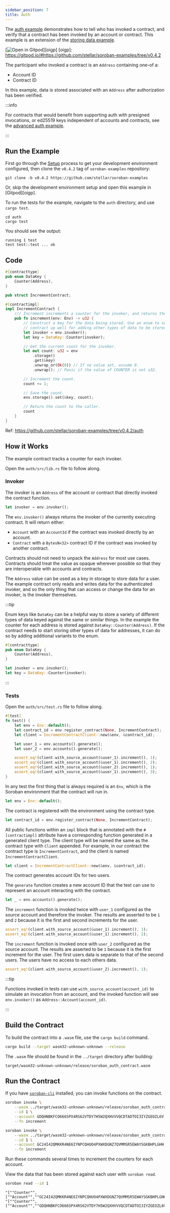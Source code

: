 ```yaml
---
sidebar_position: 7
title: Auth
---
```


The [auth example] demonstrates how to tell who has invoked a contract, and
verify that a contract has been invoked by an account or contract. This example
is an extension of the [storing data example].

[![Open in Gitpod](https://gitpod.io/button/open-in-gitpod.svg)][oigp]
[oigp]: https://gitpod.io/#https://github.com/stellar/soroban-examples/tree/v0.4.2

[events example]: https://github.com/stellar/soroban-examples/tree/v0.4.2/events
[storing data example]: getting-started/2-storing-data.mdx

The participant who invoked a contract is an `Address` containing one-of a:

- Account ID
- Contract ID

In this example, data is stored associated with an `Address` after
authorization has been verified.

:::info

For contracts that would benefit from supporting auth with presigned
invocations, or ed25519 keys independent of accounts and contracts, see the
[advanced auth example].

:::

[auth example]: https://github.com/stellar/soroban-examples/tree/v0.4.2/auth
[advanced auth example]: auth-advanced.mdx

## Run the Example

First go through the [Setup] process to get your development environment
configured, then clone the `v0.4.2` tag of `soroban-examples` repository:

[Setup]: ../getting-started/setup.mdx

```
git clone -b v0.4.2 https://github.com/stellar/soroban-examples
```

Or, skip the development environment setup and open this example in [Gitpod][oigp].

To run the tests for the example, navigate to the `auth` directory, and use
`cargo test`.

```
cd auth
cargo test
```

You should see the output:

```
running 1 test
test test::test ... ok
```

## Code

```rust title="auth/src/lib.rs"
#[contracttype]
pub enum DataKey {
    Counter(Address),
}

pub struct IncrementContract;

#[contractimpl]
impl IncrementContract {
    /// Increment increments a counter for the invoker, and returns the value.
    pub fn increment(env: Env) -> u32 {
        // Construct a key for the data being stored. Use an enum to set the
        // contract up well for adding other types of data to be stored.
        let invoker = env.invoker();
        let key = DataKey::Counter(invoker);

        // Get the current count for the invoker.
        let mut count: u32 = env
            .storage()
            .get(&key)
            .unwrap_or(Ok(0)) // If no value set, assume 0.
            .unwrap(); // Panic if the value of COUNTER is not u32.

        // Increment the count.
        count += 1;

        // Save the count.
        env.storage().set(&key, count);

        // Return the count to the caller.
        count
    }
}
```

Ref: https://github.com/stellar/soroban-examples/tree/v0.4.2/auth

## How it Works

The example contract tracks a counter for each invoker.

Open the `auth/src/lib.rs` file to follow along.

### Invoker

The invoker is an `Address` of the account or contract that directly
invoked the contract function.

```rust
let invoker = env.invoker();
```

The `env.invoker()` always returns the invoker of the currently executing
contract. It will return either:

- `Account` with an `AccountId` if the contract was invoked directly by an
  account.
- `Contract` with a `BytesN<32>` contract ID if the contract was invoked by
  another contract.

Contracts should not need to unpack the `Address` for most use cases. Contracts
should treat the value as opaque wherever possible so that they are
interoperable with accounts and contracts.

The `Address` value can be used as a key in storage to store data for a user.
The example contract only reads and writes data for the authenticated invoker,
and so the only thing that can access or change the data for an invoker, is the
invoker themselves.

:::tip

Enum keys like `DataKey` can be a helpful way to store a variety of different
types of data keyed against the same or similar things. In the example the
counter for each address is stored against `DataKey::Counter(Address)`. If the
contract needs to start storing other types of data for addresses, it can do so
by adding additional variants to the enum.

```rust
#[contracttype]
pub enum DataKey {
    Counter(Address),
}
```

```rust
let invoker = env.invoker();
let key = DataKey::Counter(invoker);
```

:::

### Tests

Open the `auth/src/test.rs` file to follow along.

```rust title="auth/src/test.rs"
#[test]
fn test() {
    let env = Env::default();
    let contract_id = env.register_contract(None, IncrementContract);
    let client = IncrementContractClient::new(&env, &contract_id);

    let user_1 = env.accounts().generate();
    let user_2 = env.accounts().generate();

    assert_eq!(client.with_source_account(&user_1).increment(), 1);
    assert_eq!(client.with_source_account(&user_1).increment(), 2);
    assert_eq!(client.with_source_account(&user_2).increment(), 1);
    assert_eq!(client.with_source_account(&user_1).increment(), 3);
}

```

In any test the first thing that is always required is an `Env`, which is the
Soroban environment that the contract will run in.

```rust
let env = Env::default();
```

The contract is registered with the environment using the contract type.

```rust
let contract_id = env.register_contract(None, IncrementContract);
```

All public functions within an `impl` block that is annotated with the
`#[contractimpl]` attribute have a corresponding function generated in a
generated client type. The client type will be named the same as the contract
type with `Client` appended. For example, in our contract the contract type is
`IncrementContract`, and the client is named `IncrementContractClient`.

```rust
let client = IncrementContractClient::new(&env, &contract_id);
```

The contract generates account IDs for two users.

The `generate` function creates a new account ID that the test can use to
represent an account interacting with the contract.

```rust
let _ = env.accounts().generate();
```

The `increment` function is invoked twice with `user_1` configured as the source
account and therefore the invoker. The results are asserted to be `1` and `2`
because it is the first and second increments for the user.

```rust
assert_eq!(client.with_source_account(&user_1).increment(), 1);
assert_eq!(client.with_source_account(&user_1).increment(), 2);
```

The `increment` function is invoked once with `user_2` configured as the source
account. The results are asserted to be `1` because it is the first increment
for the user. The first users data is separate to that of the second users. The
users have no access to each others data.

```rust
assert_eq!(client.with_source_account(&user_2).increment(), 1);
```

:::tip

Functions invoked in tests can use `with_source_account(account_id)` to simulate
an invocation from an account, and the invoked function will see `env.invoker()`
as `Address::Account(account_id)`.

:::

## Build the Contract

To build the contract into a `.wasm` file, use the `cargo build` command.

```sh
cargo build --target wasm32-unknown-unknown --release
```

The `.wasm` file should be found in the `../target` directory after building:

```
target/wasm32-unknown-unknown/release/soroban_auth_contract.wasm
```

## Run the Contract

If you have [`soroban-cli`] installed, you can invoke functions on the contract.

```sh
soroban invoke \
    --wasm ../target/wasm32-unknown-unknown/release/soroban_auth_contract.wasm \
    --id 1 \
    --account GDQHNBKFCO666SPX4RS62VTDY7H5W2QXHVVVQCDTADTOI3IYZGEOZL6V \
    --fn increment
```

```sh
soroban invoke \
    --wasm ../target/wasm32-unknown-unknown/release/soroban_auth_contract.wasm \
    --id 1 \
    --account GC24I42QMKKR4NE6IYNPCQHUO4PXWXDGNZ7QVMMSR5EWAYSGKBHPLGHH \
    --fn increment
```

Run these commands several times to increment the counters for each account.

View the data that has been stored against each user with `soroban read`.

```sh
soroban read --id 1
```

```
"[""Counter"",[""Account"",""GC24I42QMKKR4NE6IYNPCQHUO4PXWXDGNZ7QVMMSR5EWAYSGKBHPLGHH""]]",1
"[""Counter"",[""Account"",""GDQHNBKFCO666SPX4RS62VTDY7H5W2QXHVVVQCDTADTOI3IYZGEOZL6V""]]",3
```

[`soroban-cli`]: ../getting-started/setup#install-the-soroban-cli
